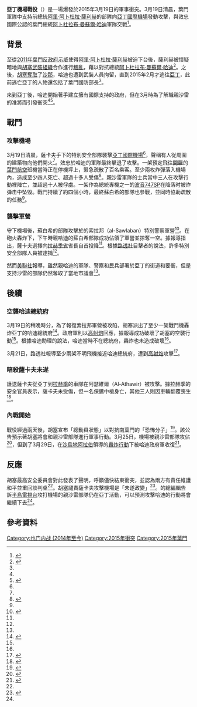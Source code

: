 {{noteTA
|1=zh-cn:萨利赫; zh-tw:沙雷; zh-hk:薩利赫; 
|2=zh-hans:萨那;zh-hk:薩那;zh-tw:沙那;
}}
{{Distinguish|亞丁戰役}}
{{Infobox military conflict
|conflict    = 亞丁機場戰役
|partof      = [[也门内战_(2014年至今)|也门内战 (2014年至今)]]
|image       =
|caption     =
|date        = 2015年3月19日
|place       = [[葉門|葉門]][[亞丁|亞丁]]
|coordinates =
|map_type    =
|latitude    =
|longitude   =
|map_size    =
|map_caption =
|map_label   =
|territory   =
|result      = 哈迪政府軍勝利
|status      =
|combatant1  = {{flagicon|Yemen}} '''[[阿卜杜拉布·曼蘇爾·哈迪|哈迪政府軍]]'''
* {{link-en|葉門軍事|Military of Yemen|葉門政府軍}}
* 警察部隊
* 人民委員會
|combatant2  = {{flagicon|Yemen}} '''[[阿里·阿卜杜拉·薩利赫|沙雷支持者]]'''
* {{link-en|葉門特別安全部隊|Special Security Forces (Yemen)}}
|commander1  = {{flagicon|Yemen}} [[阿卜杜拉布·曼蘇爾·哈迪|阿卜杜拉布·曼蘇爾·哈迪]]<br/>{{flagicon|Yemen}} {{link-en|馬哈茂德·蘇白希|Mahmoud al-Subaihi}}
|commander2  = {{flagicon|Yemen}} {{link-en|阿卜杜勒-哈菲茲·薩卡夫|Abdul-Hafez al-Saqqaf}}<br/>{{flagicon|Yemen}} [[阿里·阿卜杜拉·薩利赫|阿里·阿卜杜拉·薩利赫]]
|units1      =
|units2      =
|strength1   =
|strength2   =
|casualties1 =
|casualties2 =
|casualties3 = 13人死亡<ref name="wsj"/>，63人受傷<ref>{{cite news|url=http://www.msf.org/article/yemen-msf-receives-more-60-patients-after-aden-clashes|agency=Medecins Sans Frontieres|title=Yemen: MSF receives more than 60 patients after Aden clashes|date=2015-03-20|accessdate=2015-03-20|archive-date=2015-04-07|archive-url=https://archive.is/20150407154159/http://www.msf.org/article/yemen-msf-receives-more-60-patients-after-aden-clashes|dead-url=yes}}</ref>
|notes       =
|campaignbox ={{Campaignbox Yemeni Crisis}}
}}

'''亞丁機場戰役'''（{{lang|en|'''Battle of Aden International Airport'''}}）是一場爆發於2015年3月19日的軍事衝突。3月19日清晨，葉門軍隊中支持前總統[[阿里·阿卜杜拉·薩利赫|阿里·阿卜杜拉·薩利赫]]的部隊向[[亞丁國際機場|亞丁國際機場]]發動攻擊，與效忠國際公認的葉門總統[[阿卜杜拉布·曼蘇爾·哈迪|阿卜杜拉布·曼蘇爾·哈迪]]軍隊交戰<ref name="abc">{{cite news|url=http://abcnews.go.com/International/wireStory/clashes-southern-yemeni-city-force-closure-airport-29744724?singlePage=true|agency=ABC News|title=Loyalists of Yemen President Battle Rivals in Port City Aden|first=Hamza|last=Hendawi|date=2015-03-19|accessdate=2015-03-19}}</ref>。

== 背景 ==
至從[[2011年葉門反政府示威|2011年葉門反政府示威]]使得[[阿里·阿卜杜拉·薩利赫|阿里·阿卜杜拉·薩利赫]]被迫下台後，薩利赫被懷疑暗地與[[胡塞武裝組織|胡塞武裝組織]]合作進行[[葉門胡塞武裝組織叛亂|叛亂]]，藉以對抗總統[[阿卜杜拉布·曼蘇爾·哈迪|阿卜杜拉布·曼蘇爾·哈迪]]<ref name="wsj">{{cite news|url=http://www.wsj.com/articles/yemen-rebels-storm-airport-in-aden-1426751417|agency=The [[Wall_Street_Journal|Wall Street Journal]]|title=Yemeni Troops Expel Special Forces From Aden Airport|date=2015-03-19|accessdate=2015-03-20|archive-date=2018-06-22|archive-url=https://web.archive.org/web/20180622164613/https://www.wsj.com/articles/yemen-rebels-storm-airport-in-aden-1426751417|dead-url=no}}</ref>。之後，[[2014－15年葉門政變|胡塞奪取]]了[[沙那|沙那]]，哈迪也遭到武裝人員拘留，直到2015年2月才逃往[[亞丁|亞丁]]，此前逃亡亞丁的人物還包括了葉門國防部長{{link-en|馬哈茂德·蘇白希|Mahmoud al-Subaihi}}<ref name="abc"/>。

來到亞丁後，哈迪開始著手建立擁有國際支持的政府，但在3月時為了解職親沙雷的准將{{link-en|阿卜杜勒-哈菲茲·薩卡夫|Abdul-Hafez al-Saqqaf}}而引發衝突<ref name="abc"/><ref name="nyt">{{cite news|url=http://www.nytimes.com/2015/03/20/world/middleeast/yemen-aden-airport-battle.html?_r=0|agency=The New York Times|title=Battle for Aden Airport Stokes Fears of Wider Conflict in Yemen|date=2015-03-19|accessdate=2015-03-19|archive-date=2018-01-30|archive-url=https://web.archive.org/web/20180130013707/https://www.nytimes.com/2015/03/20/world/middleeast/yemen-aden-airport-battle.html?_r=0|dead-url=no}}</ref>。

== 戰鬥 ==
=== 攻擊機場 ===
3月19日清晨，薩卡夫手下的特別安全部隊襲擊[[亞丁國際機場|亞丁國際機場]]<ref name="abc"/>，聲稱有人從周圍的建築物向他們開火<ref name="nyt"/>。效忠於哈迪的軍隊最終擊退了攻擊。一架預定飛往[[開羅國際機場|開羅]]的[[葉門航空|葉門航空]]班機當時正在停機坪上，緊急疏散了百名乘客。至少兩枚炸彈落入機場內，造成至少四人死亡、超過十多人受傷<ref name="aje">{{cite news|url=http://www.aljazeera.com/news/2015/03/clashes-southern-yemen-force-closure-airport-150319063004697.html|agency=Al Jazeera|title=Yemen president evacuated as airstrikes target palace|date=2015-03-19|accessdate=2015-03-19|archive-date=2018-06-22|archive-url=https://web.archive.org/web/20180622164648/https://www.aljazeera.com/news/2015/03/clashes-southern-yemen-force-closure-airport-150319063004697.html|dead-url=no}}</ref>。親沙雷軍隊的士兵當中三人在攻擊行動裡陣亡，並超過十人被俘虜。一架作為總統專機之一的[[波音747SP|波音747SP]]在降落时被炸弹击中坠毁。戰鬥持續了約四個小時，最終蘇白希的部隊也參戰，並同時協助疏散的任務<ref name="abc"/>。

=== 襲擊軍營 ===
守下機場後，蘇白希的部隊攻擊於{{link-en|科梅喀瑟|Khormaksar}}的索拉邦（al-Sawlaban）特別警察軍營<ref name="reuters">{{cite news|url=http://www.reuters.com/article/2015/03/19/us-yemen-security-aden-idUSKBN0MF0HR20150319|agency=Reuters|title=Plane strikes Hadi's Aden base in deepening Yemen turmoil|first=Mohammed|last=Mukhashaf|date=2015-03-19|accessdate=2015-03-19|archive-date=2015-09-30|archive-url=https://web.archive.org/web/20150930222243/http://www.reuters.com/article/2015/03/19/us-yemen-security-aden-idUSKBN0MF0HR20150319|dead-url=no}}</ref>。在砲火轟炸下，下午時親哈迪的蘇白希部隊成功佔領了軍營並掠奪一空。據報導指出，薩卡夫選擇向[[拉赫季省|拉赫季省]]省長自首投降<ref name="abc"/>。根據[[路透社|路透社]]目擊者的說法，許多特別安全部隊人員被逮捕<ref name="reuters"/>。

然而[[美聯社|美聯社]]報導，雖然親哈迪的軍隊、警察和民兵部署於亞丁的街道和要衝，但是支持沙雷的部隊仍然奪取了當地市議會<ref name="abc"/>。

== 後續 ==
=== 空襲哈迪總統府 ===
3月19日的稍晚時分，為了報復索拉邦軍營被攻陷，胡塞派出了至少一架戰鬥機轟炸亞丁的哈迪總統府<ref name="cnn">{{cite news|url=http://www.cnn.com/2015/03/21/middleeast/yemen-unrest/|agency=CNN|title=Sources: U.S. pulling last of its Special Operations forces out of Yemen|date=2015-03-21|accessdate=2015-03-21|archive-date=2019-05-20|archive-url=https://web.archive.org/web/20190520083910/https://www.cnn.com/2015/03/21/middleeast/yemen-unrest/|dead-url=no}}</ref>。政府軍則以[[高射炮|高射炮]]回應，據報導成功破壞了胡塞的空襲行動<ref name="reuters"/>。根據哈迪助理的說法，哈迪當時不在總統府，轟炸也未造成破壞<ref name="abc"/>。

3月21日，路透社報導至少兩架不明飛機接近哈迪總統府，遭到[[高射炮|高射炮]]攻擊<ref>{{cite news|url=http://www.huffingtonpost.com/2015/03/22/houthi-yemen-fighting_n_6918306.html|agency=The Huffington Post|title=Houthis Seize Strategic City In Yemen, Escalating Power Struggle|date=2015-03-22|accessdate=2015-03-22|archive-date=2017-10-11|archive-url=https://web.archive.org/web/20171011224246/https://www.huffingtonpost.com/2015/03/22/houthi-yemen-fighting_n_6918306.html|dead-url=no}}</ref>。

=== 暗殺薩卡夫未遂 ===
護送薩卡夫從亞丁到[[拉赫季|拉赫季]]的車隊在阿瑟維爾（Al-Athawir）被攻擊。據拉赫季的安全官員表示，薩卡夫未受傷，但一名保鑣中槍身亡，其他三人則因車輛翻覆喪生<ref name="afp">{{cite news|url=http://www.dailystar.com.lb/News/Middle-East/2015/Mar-20/291533-anti-hadi-officer-escapes-yemen-assassination-security.ashx|agency=The Daily Star|title=Anti-Hadi officer escapes Yemen assassination: security|date=2015-03-20|accessdate=2015-03-20|archive-date=2017-02-19|archive-url=https://web.archive.org/web/20170219180337/http://www.dailystar.com.lb//News/Middle-East/2015/Mar-20/291533-anti-hadi-officer-escapes-yemen-assassination-security.ashx|dead-url=no}}</ref>。

=== 內戰開始 ===
{{main|也门内战 (2014年至今)}}
戰役經過兩天後，胡塞{{link-en|革命委員會 (葉門)|Revolutionary Committee (Yemen)|革命委員會}}宣布「總動員狀態」以對抗南葉門的「恐怖分子」<ref>{{cite news|url=http://sabanews.net/ar/news391987.htm|language=ar|title=اللجنة الثورية تعلن التعبئة العامة وتوجه الأمن والجيش القيام بواجبه للتصدي للإرهابيين|date=2015-03-21|accessdate=2015-03-21|agency=Saba News Agency|archive-date=2015-03-23|archive-url=https://web.archive.org/web/20150323194646/http://www.sabanews.net/ar/news391987.htm|dead-url=yes}}</ref>。該公告預示著胡塞將會和親沙雷部隊進行軍事行動。3月25日，機場被親沙雷部隊攻佔<ref>{{cite news|url=http://www.reuters.com/article/2015/03/25/us-yemen-security-idUSKBN0ML0YC20150325|agency=Reuters|date=25 March 2015|accessdate=2015-03-25|title=Allies of Yemen Houthis seize Aden airport, close in on president|first=Sami|last=Aboudi|archive-date=2015-09-24|archive-url=https://web.archive.org/web/20150924214752/http://www.reuters.com/article/2015/03/25/us-yemen-security-idUSKBN0ML0YC20150325|dead-url=no}}</ref>，但到了3月29日，在[[沙烏地阿拉伯|沙烏地阿拉伯]]領導的[[沙烏地領導的干預葉門行動|轟炸行動]]下被哈迪政府軍收復<ref>{{cite news|url=http://www.bloomberg.com/news/articles/2015-03-29/forces-loyal-to-yemen-s-hadi-seize-aden-airport-official-says|agency=Bloomberg|title=Yemen Forces Loyal to Hadi Seize Aden Airport From Houthis|date=2015-03-29|accessdate=2015-04-01|archive-date=2017-05-18|archive-url=https://web.archive.org/web/20170518103219/https://www.bloomberg.com/news/articles/2015-03-29/forces-loyal-to-yemen-s-hadi-seize-aden-airport-official-says|dead-url=no}}</ref>。

== 反應 ==
胡塞最高安全委員會對此發表了聲明，呼籲儘快結束衝突，並認為兩方有責任維護和平並重回談判桌<ref name="reuters"/>。胡塞譴責薩卡夫攻擊機場是「未遂政變」<ref>{{cite news|url=http://english.alarabiya.net/en/News/middle-east/2015/03/19/Clashes-halt-flights-at-Aden-airport-in-Yemen-.html|agency=Al Arabiya|title=Fighter jet targets palace of Yemeni president|date=2015-03-19|accessdate=2015-03-23|archive-date=2015-03-21|archive-url=https://web.archive.org/web/20150321174420/http://english.alarabiya.net/en/News/middle-east/2015/03/19/Clashes-halt-flights-at-Aden-airport-in-Yemen-.html|dead-url=no}}</ref>。{{link-en|葉門郵報|Yemen Post}}的總編輯告訴[[半島電視台|半島電視台]]攻打機場的親沙雷部隊仍在亞丁活動，可以預測攻擊哈迪的行動將會繼續下去<ref name="aje"/>。

== 參考資料 ==
{{reflist}}

{{coord|12.7736|N|45.0264|E|source:wikidata|display=title}}

{{DEFAULTSORT:Aden Airport}}
[[Category:也门内战_(2014年至今)|Category:也门内战 (2014年至今)]]
[[Category:2015年衝突|Category:2015年衝突]]
[[Category:2015年葉門|Category:2015年葉門]]